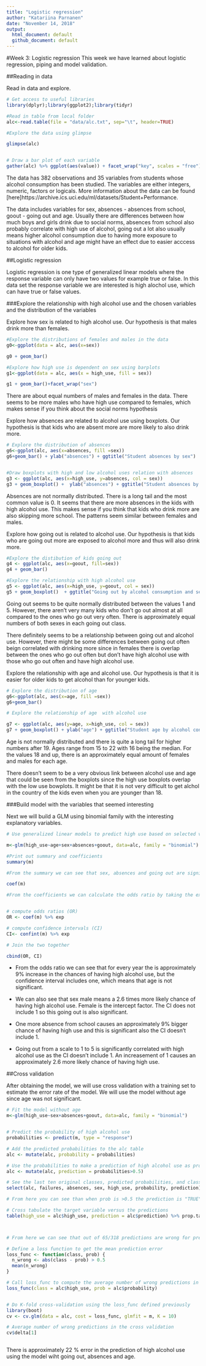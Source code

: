 ```yaml
---
title: "Logistic regression"
author: "Katariina Parnanen"
date: "November 14, 2018"
output:
  html_document: default
  github_document: default
---
```

#Week 3: Logistic regression
This week we have learned about logistic regression, piping and model validation. 

##Reading in data

Read in data and explore.
```r
# Get access to useful libraries
library(dplyr);library(ggplot2);library(tidyr)

#Read in table from local folder
alc<-read.table(file = "data/alc.txt", sep="\t", header=TRUE)

#Explore the data using glimpse

glimpse(alc)


# Draw a bar plot of each variable
gather(alc) %>% ggplot(aes(value)) + facet_wrap("key", scales = "free") + geom_bar()

```

The data has 382 observations and 35 variables from students whose alcohol consumption has been studied. The variables are either integers, numeric, factors or logicals. More information about the data can be found [here]https://archive.ics.uci.edu/ml/datasets/Student+Performance.

The data includes variables for sex, absences - absences from school, goout - going out and age. Usually there are differences between how much boys and girls drink due to social norms, absences from school also probably correlate with high use of alcohol, going out a lot also usually means higher alcohol consumption due to having more exposure to situations with alcohol and age might have an effect due to easier acccess to alcohol for older kids.

##Logistic regression

Logistic regression is one type of generalized linear models where the response variable can only have two values for example true or false. In this data set the response variable we are interested is high alochol use, which can have true or false values.

###Explore the relationship with high alcohol use and the chosen variables and the distribution of the variables

Explore how sex is related to high alcohol use. Our hypothesis is that males drink more than females.
```r
#Explore the distributions of females and males in the data
g0<-ggplot(data = alc, aes(x=sex))

g0 + geom_bar()

#Explore how high use is dependent on sex using barplots
g1<-ggplot(data = alc, aes(x = high_use, fill = sex))

g1 + geom_bar()+facet_wrap("sex")
```
There are about equal numbers of males and females in the data. There seems to be more males who have high use compared to females, which makes sense if you think about the social norms hypothesis

Explore how absences are related to alcohol use using boxplots. Our hypothesis is that kids who are absent more are more likely to also drink more.

```r

# Explore the distribution of absences
g6<-ggplot(alc, aes(x=absences, fill =sex))
g6+geom_bar() + ylab("absences") + ggtitle("Student absences by sex")


#Draw boxplots with high and low alcohol uses relation with absences
g3 <- ggplot(alc, aes(x=high_use, y=absences, col = sex))
g3 + geom_boxplot() +  ylab("absences") + ggtitle("Student absences by alcohol consumption and sex")

```

Absences are not normally distributed. There is a long tail and the most common value is 0. It seems that there are more absences in the kids with high alcohol use. This makes sense if you think that kids who drink more are also skipping more school. The patterns seem similar between females and males.

Explore how going out is related to alcohol use. Our hypothesis is that kids who are going out more are exposed to alcohol more and thus will also drink more.

```r
#Explore the distibution of kids going out
g4 <- ggplot(alc, aes(x=goout, fill=sex))
g4 + geom_bar()

#Explore the relationship with high alcohol use
g5 <- ggplot(alc, aes(x=high_use, y=goout, col = sex))
g5 + geom_boxplot()  + ggtitle("Going out by alcohol consumption and sex")
```

Going out seems to be quite normally distributed between the values 1 and 5. However, there aren't very many kids who don't go out almost at all compared to the ones who go out very often. There is approximately equal numbers of both sexes in each going out class.

There definitely seems to be a relationship between going out and alcohol use. However, there might be some differences between going out often beign correlated with drinking more since in females there is overlap between the ones who go out often but don't have high alcohol use with those who go out often and have high alcohol use.

Explore the relationship with age and alcohol use. Our hypothesis is that it is easier for older kids to get alcohol than for younger kids.

```r

# Explore the distribution of age
g6<-ggplot(alc, aes(x=age, fill =sex))
g6+geom_bar()

# Explore the relationship of age  with alcohol use

g7 <- ggplot(alc, aes(y=age, x=high_use, col = sex))
g7 + geom_boxplot() + ylab("age") + ggtitle("Student age by alcohol consumption and sex")
```
Age is not normally distributed and there is quite a long tail for higher numbers after 19. Ages range from 15 to 22 with 16 being the median. For the values 18 and up, there is an approximately equal amount of females and males for each age.

There doesn't seem to be a very obvious link between alcohol use and age that could be seen from the boxplots since the high use boxplots overlap with the low use bowplots. It might be that it is not very difficult to get alchol in the country of the kids even when you are younger than 18.


###Build model with the variables that seemed interesting

Next we will build a GLM using binomial family with the interesting explanatory variables.
```r
# Use generalized linear models to predict high use based on selected variables

m<-glm(high_use~age+sex+absences+goout, data=alc, family = "binomial")

#Print out summary and coefficients
summary(m)

#From the summary we can see that sex, absences and going out are significantly correlated with high alcohol use

coef(m)

#From the coefficients we can calculate the odds ratio by taking the exponent function of the estimate


# compute odds ratios (OR)
OR <- coef(m) %>% exp

# compute confidence intervals (CI)
CI<- confint(m) %>% exp

# Join the two together

cbind(OR, CI)


```
* From the odds ratio we can see that for every year the is approximately 9% increase in the chances of having high alcohol use, but the confidence interval includes one, which means that age is not significant.

* We can also see that sex male means a 2.6 times more likely chance of having high alcohol use. Female is the intercept factor. The CI does not include 1 so this going out is also significant.

* One more absence from school causes an approximately 9% bigger chance of having high use and this is significant also the CI doesn't include 1.

* Going out from a scale to 1 to 5 is significantly correlated with high alcohol use as the CI doesn't include 1. An increasement of 1 causes an approximately 2.6 more likely chance of having high use.

##Cross validation

After obtaining the model, we will use cross validation with a training set to estimate the error rate of the model. We will use the model without age since age was not significant.

```r

# Fit the model without age
m<-glm(high_use~sex+absences+goout, data=alc, family = "binomial")


# Predict the probability of high alcohol use
probabilities <- predict(m, type = "response")

# Add the predicted probabilities to the alc table
alc <- mutate(alc, probability = probabilities)

# Use the probabilities to make a prediction of high alcohol use as probabilitites instead of odds
alc <- mutate(alc, prediction = probabilities>0.5)

# See the last ten original classes, predicted probabilities, and class predictions
select(alc, failures, absences, sex, high_use, probability, prediction) %>% tail(10)

# From here you can see than when prob is >0.5 the prediction is "TRUE"

# Cross tabulate the target variable versus the predictions
table(high_use = alc$high_use, prediction = alc$prediction) %>% prop.table %>% addmargins()



# From here we can see that out of 65/318 predictions are wrong for predicted low alcohol use and 15/64 are wrong for the prediction of high alcohol use.

# Define a loss function to get the mean prediction error
loss_func <- function(class, prob) {
  n_wrong <- abs(class - prob) > 0.5
  mean(n_wrong)
}

# Call loss_func to compute the average number of wrong predictions in the (training) data
loss_func(class = alc$high_use, prob = alc$probability)


# Do K-fold cross-validation using the loss_func defined previously
library(boot)
cv <- cv.glm(data = alc, cost = loss_func, glmfit = m, K = 10)

# Average number of wrong predictions in the cross validation
cv$delta[1]



```

There is approximately 22 % error in the prediction of high alcohol use using the model wiht going out, absences and age.


